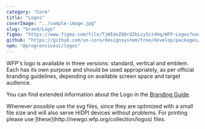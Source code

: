 ```yaml
---
category: "Core"
title: "Logos"
coverImage: "../sample-image.jpg"
slug: "brand/Logo"
figma: "https://www.figma.com/file/TjWIdoZQ8rdZbLzy5it4Hq/WFP-Logos?node-id=0%3A1&t=ErGHrrrmCgyzd3OH-1"
github: "https://github.com/un-core/designsystem/tree/develop/packages/logos"
npm: "@progressiveui/logos"
---
```


WFP's logo is available in three versions: standard, vertical and
emblem. Each has its own purpose and should be used appropriately, as per
official branding guidelines, depending on available screen space and target
audience.

You can find extended information about the Logo in the [Branding Guide](https://multimedia.wfp.org/Share/23tkan8b083764852o51171483myj8ex).

<Callout kind="info" title="Which file type shall I use?">
  Whenever possible use the svg files, since they are optimized with a small
  file size and will also serve HiDPI devices without problems. For printing
  please use [these](http://newgo.wfp.org/collection/logos) files.
</Callout>
<Logos />
